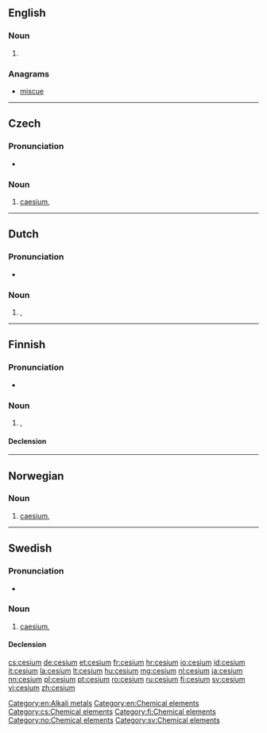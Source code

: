 {{also|césium}}
==English==

===Noun===
{{en-noun|-}}

# {{US}} {{alternative spelling of|caesium}}
<!--Put derived terms, translations, etc, at "caesium"-->

===Anagrams===
* [[miscue#English|miscue]]

[[Category:en:Alkali metals]]
[[Category:en:Chemical elements]]
----

==Czech==
{{wikipedia|lang=cs}}

===Pronunciation===
* {{IPA|/tsɛːzɪjʊm/|lang=cs}}

===Noun===
{{cs-noun|g=n}}

# [[caesium]], {{l|en|cesium}}

[[Category:cs:Chemical elements]]
----

==Dutch==
{{wikipedia|lang=nl}}
{{elements|Cs|xenon|Xe|barium|Ba|lang=nl}}

===Pronunciation===
* {{audio|Nl-cesium.ogg|Audio}}

===Noun===
{{nl-noun|n|-|-}}

# {{l|en|caesium}}, {{l|en|cesium}}

----

==Finnish==
{{wikipedia|lang=fi}}

===Pronunciation===
* {{IPA|/ˈse̞ːsium/|lang=fi}}

===Noun===
{{fi-noun}}

# {{l|en|caesium}}, {{l|en|cesium}}

====Declension====
{{fi-decl-tuoli|cesium|nopl=1|i=0}}

[[Category:fi:Chemical elements]]
----

==Norwegian==

===Noun===
{{head|no|noun}}

# [[caesium]], {{l|en|cesium}}

[[Category:no:Chemical elements]]
----

==Swedish==

===Pronunciation===
* {{IPA|/ˈseːsɪɵm/|lang=sv}}

===Noun===
{{sv-noun|g=n}}

# [[caesium]], {{l|en|cesium}}

====Declension====
{{sv-noun-unc-irreg-n|2=cesiumet}}

[[Category:sv:Chemical elements]]

[[cs:cesium]]
[[de:cesium]]
[[et:cesium]]
[[fr:cesium]]
[[hr:cesium]]
[[io:cesium]]
[[id:cesium]]
[[it:cesium]]
[[la:cesium]]
[[lt:cesium]]
[[hu:cesium]]
[[mg:cesium]]
[[nl:cesium]]
[[ja:cesium]]
[[nn:cesium]]
[[pl:cesium]]
[[pt:cesium]]
[[ro:cesium]]
[[ru:cesium]]
[[fi:cesium]]
[[sv:cesium]]
[[vi:cesium]]
[[zh:cesium]]